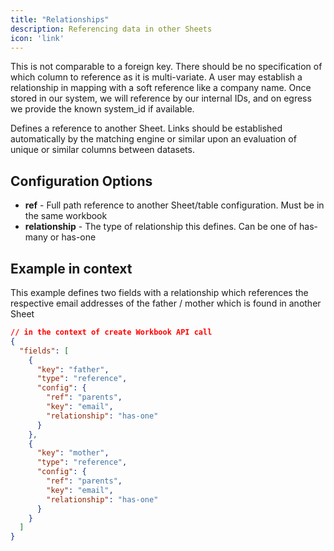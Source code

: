 ```yaml
---
title: "Relationships"
description: Referencing data in other Sheets
icon: 'link'
---
```

<Warning>
This is not comparable to a foreign key. There should be no specification of which column to reference as it is multi-variate. A user may establish a relationship in mapping with a soft reference like a company name. Once stored in our system, we will reference by our internal IDs, and on egress we provide the known system_id if available.
</Warning>


Defines a reference to another Sheet. Links should be established automatically by the matching engine or similar upon an evaluation of unique or similar columns between datasets.

## Configuration Options
- **ref** - Full path reference to another Sheet/table configuration. Must be in the same workbook
- **relationship** - The type of relationship this defines. Can be one of has-many or has-one


## Example in context
This example defines two fields with a relationship which references the respective email addresses of the father / mother which is found in another Sheet

```json
// in the context of create Workbook API call
{
  "fields": [
    {
      "key": "father",
      "type": "reference",
      "config": {
        "ref": "parents",
        "key": "email",
        "relationship": "has-one"
      }
    },
    {
      "key": "mother",
      "type": "reference",
      "config": {
        "ref": "parents",
        "key": "email",
        "relationship": "has-one"
      }
    }
  ]
}
```
